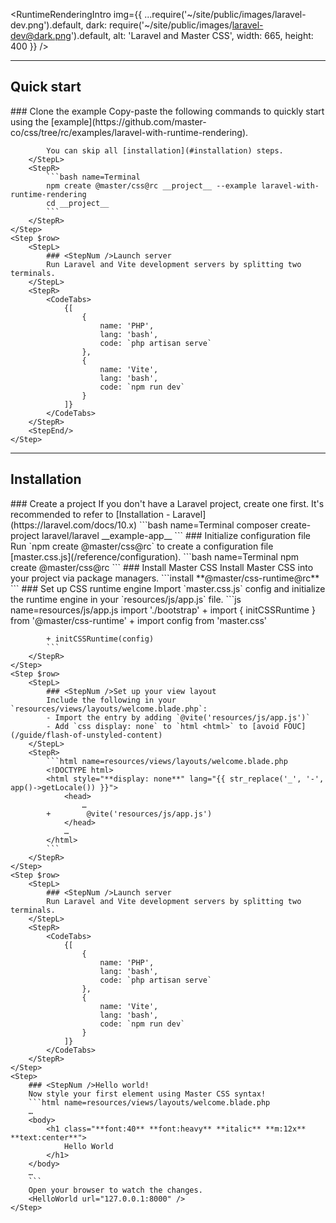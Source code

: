 
<RuntimeRenderingIntro img={{
    ...require('~/site/public/images/laravel-dev.png').default,
    dark: require('~/site/public/images/laravel-dev@dark.png').default,
    alt: 'Laravel and Master CSS',
    width: 665, height: 400 }} />

---

## Quick start
<StepSection>
    <Step $row>
        <StepL>
            ### <StepNum />Clone the example
            Copy-paste the following commands to quickly start using the [example](https://github.com/master-co/css/tree/rc/examples/laravel-with-runtime-rendering).

            You can skip all [installation](#installation) steps.
        </StepL>
        <StepR>
            ```bash name=Terminal
            npm create @master/css@rc __project__ --example laravel-with-runtime-rendering
            cd __project__
            ```
        </StepR>
    </Step>
    <Step $row>
        <StepL>
            ### <StepNum />Launch server
            Run Laravel and Vite development servers by splitting two terminals.
        </StepL>
        <StepR>
            <CodeTabs>
                {[
                    {
                        name: 'PHP',
                        lang: 'bash',
                        code: `php artisan serve`
                    },
                    {
                        name: 'Vite',
                        lang: 'bash',
                        code: `npm run dev`
                    }
                ]}
            </CodeTabs>
        </StepR>
        <StepEnd/>
    </Step>
</StepSection>

---

## Installation

<StepSection>
    <Step $row>
        <StepL>
            ### <StepNum />Create a project
            If you don't have a Laravel project, create one first. It's recommended to refer to [Installation - Laravel](https://laravel.com/docs/10.x)
        </StepL>
        <StepR>
            ```bash name=Terminal
            composer create-project laravel/laravel __example-app__
            ```
        </StepR>
    </Step>
    <Step $row>
        <StepL>
            ### <StepNum />Initialize configuration file
            Run `npm create @master/css@rc` to create a configuration file [master.css.js](/reference/configuration).
        </StepL>
        <StepR>
            ```bash name=Terminal
            npm create @master/css@rc
            ```
        </StepR>
    </Step>
    <Step $row>
        <StepL>
            ### <StepNum />Install Master CSS
            Install Master CSS into your project via package managers.
        </StepL>
        <StepR>
            ```install
            **@master/css-runtime@rc**
            ```
        </StepR>
    </Step>
    <Step $row>
        <StepL>
            ### <StepNum />Set up CSS runtime engine
            Import `master.css.js` config and initialize the runtime engine in your `resources/js/app.js` file.
        </StepL>
        <StepR>
            ```js name=resources/js/app.js
            import './bootstrap'
            + import { initCSSRuntime } from '@master/css-runtime'
            + import config from 'master.css'

            + initCSSRuntime(config)
            ```
        </StepR>
    </Step>
    <Step $row>
        <StepL>
            ### <StepNum />Set up your view layout
            Include the following in your `resources/views/layouts/welcome.blade.php`:
            - Import the entry by adding `@vite('resources/js/app.js')`
            - Add `css display: none` to `html <html>` to [avoid FOUC](/guide/flash-of-unstyled-content)
        </StepL>
        <StepR>
            ```html name=resources/views/layouts/welcome.blade.php
            <!DOCTYPE html>
            <html style="**display: none**" lang="{{ str_replace('_', '-', app()->getLocale()) }}">
                <head>
                    …
            +        @vite('resources/js/app.js')
                </head>
                …
            </html>
            ```
        </StepR>
    </Step>
    <Step $row>
        <StepL>
            ### <StepNum />Launch server
            Run Laravel and Vite development servers by splitting two terminals.
        </StepL>
        <StepR>
            <CodeTabs>
                {[
                    {
                        name: 'PHP',
                        lang: 'bash',
                        code: `php artisan serve`
                    },
                    {
                        name: 'Vite',
                        lang: 'bash',
                        code: `npm run dev`
                    }
                ]}
            </CodeTabs>
        </StepR>
    </Step>
    <Step>
        ### <StepNum />Hello world!
        Now style your first element using Master CSS syntax!
        ```html name=resources/views/layouts/welcome.blade.php
        …
        <body>
            <h1 class="**font:40** **font:heavy** **italic** **m:12x** **text:center**">
                Hello World
            </h1>
        </body>
        …
        ```
        Open your browser to watch the changes.
        <HelloWorld url="127.0.0.1:8000" />
    </Step>
</StepSection>